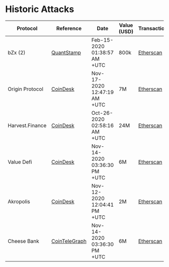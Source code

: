 # Historic Attacks

| Protocol        | Reference                                                                                                     | Date                         | Value (USD) | Transaction                                                                                             | Cause              |
| --------------- | ------------------------------------------------------------------------------------------------------------- | ---------------------------- | ----------- | ------------------------------------------------------------------------------------------------------- | ------------------ |
| bZx (2)         | [QuantStamp](https://quantstamp.com/blog/10-quick-and-dirty-facts-about-the-bzx-hacks)                        | Feb-15-2020 01:38:57 AM +UTC | 800k        | [Etherscan](https://etherscan.io/tx/0x762881b07feb63c436dee38edd4ff1f7a74c33091e534af56c9f7d49b5ecac15) | Oracle Attack      |
| Origin Protocol | [CoinDesk](https://www.coindesk.com/origin-protocol-loses-3-25m-in-latest-flash-loan-attack-reports)          | Nov-17-2020 12:47:19 AM +UTC | 7M          | [Etherscan](https://etherscan.io/tx/0xe1c76241dda7c5fcf1988454c621142495640e708e3f8377982f55f8cf2a8401) | Re-entrancy Attack |
| Harvest.Finance | [CoinDesk](https://www.coindesk.com/harvest-finance-24m-attack-triggers-570m-bank-run-in-latest-defi-exploit) | Oct-26-2020 02:58:16 AM +UTC | 24M         | [Etherscan](https://etherscan.io/tx/0xb460b70f11a93364fecf1f3c3ec49f053aecd2d6d9912c012170aa7a0de2d526) | Oracle Attack      |
| Value Defi      | [CoinDesk](https://www.coindesk.com/value-defi-suffers-6m-flash-loan-attack)                                  | Nov-14-2020 03:36:30 PM +UTC | 6M          | [Etherscan](https://etherscan.io/tx/0x46a03488247425f845e444b9c10b52ba3c14927c687d38287c0faddc7471150a) | Oracle Attack?     |
| Akropolis       | [CoinDesk](https://www.coindesk.com/defi-project-akropolis-token-pool-drained)                                | Nov-12-2020 12:04:41 PM +UTC | 2M          | [Etherscan](https://etherscan.io/tx/0xf15623567231c67df2b8bcc5540236fbda2c3ac11ecbec427048f11b582cb869) | Oracle Attack?     |
| Cheese Bank     | [CoinTeleGraph](https://cointelegraph.com/news/value-defi-protocol-suffers-6-million-flash-loan-exploit)      | Nov-14-2020 03:36:30 PM +UTC | 6M          | [Etherscan](https://etherscan.io/tx/0x46a03488247425f845e444b9c10b52ba3c14927c687d38287c0faddc7471150a) | Oracle Attack?     |
